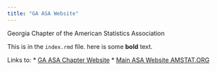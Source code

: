 ```yaml
---
title: "GA ASA Website"
---
```


Georgia Chapter of the American Statistics Association

This is in the `index.rmd` file. here is some **bold** text.

Links to:
* [GA ASA Chapter Website](http://community.amstat.org/georgiachapter/home)
* [Main ASA Website AMSTAT.ORG](http://www.amstat.org/)